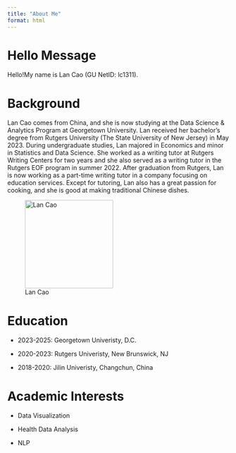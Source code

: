 ```yaml
---
title: "About Me"
format: html
---
```

# Hello Message
Hello!My name is Lan Cao (GU NetID: lc1311). 

# Background
Lan Cao comes from China, and she is now studying at the Data Science & Analytics Program at Georgetown University. Lan received her bachelor's degree from Rutgers University (The State University of New Jersey) in May 2023. During undergraduate studies, Lan majored in Economics and minor in Statistics and Data Science. She worked as a writing tutor at Rutgers Writing Centers for two years and she also served as a writing tutor in the Rutgers EOF program in summer 2022. After graduation from Rutgers, Lan is now working as a part-time writing tutor in a company focusing on education services. Except for tutoring, Lan also has a great passion for cooking, and she is good at making traditional Chinese dishes.


::: {layout="[5,10]" layout-valign="center"}
![Lan Cao](./images/IMG_8229.JPG){width="200"}
:::

#  Education
- 2023-2025: Georgetown Univeristy, D.C.

- 2020-2023: Rutgers Univeristy, New Brunswick, NJ

- 2018-2020: Jilin Univeristy, Changchun, China

# Academic Interests

- Data Visualization

- Health Data Analysis

- NLP
